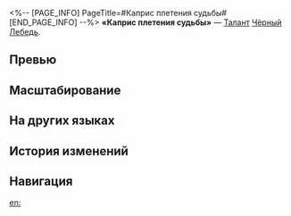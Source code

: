 <%-- [PAGE_INFO]
PageTitle=#Каприс плетения судьбы#
[END_PAGE_INFO] --%>
{{Навык Инфобокс
|Название         = Каприс плетения судьбы
|Изображение      = Навык Каприс плетения судьбы.png
|Персонаж         = Чёрный Лебедь
|Тип              = Талант
|Тэг              = Ослабление
|УронСтойк        = 
|ЭнергияГен       = 
|Энергия          = 
|Длительность     = 
|Описание         = Каждый раз, когда противник получает периодический урон в начале хода, он имеет {{Доп эффект|базовый шанс}} {{Цвет|Выделенный|50%—68%}} получить 1 ур. статуса {{Доп эффект|Аркан}}.<br />Противник со статусом {{Доп эффект|Аркан}} получает периодический ветряной урон, равный {{Цвет|Выделенный|96%—264%}} от силы атаки Чёрного Лебедя, в начале каждого хода. Каждый уровень статуса {{Доп эффект|Аркан}} повышает множитель этого урона на {{Цвет|Выделенный|4,8%—13,2%}}, после чего количество уровней статуса {{Доп эффект|Аркан}} сбрасывается до&nbsp;1. Статус {{Доп эффект|Аркан}} может складываться до 50 раз.<br />Когда статус {{Доп эффект|Аркан}} наносит урон в начале хода цели, Чёрный Лебедь активирует дополнительные эффекты в зависимости от количества имеющихся у цели уровней статуса {{Доп эффект|Аркан}}:<br />Наличие 3 и более ур. статуса {{Доп эффект|Аркан}} наносит соседним целям периодический ветряной урон, равный {{Цвет|Выделенный|72%—198%}} от её силы атаки, и имеет {{Доп эффект|базовый шанс}} {{Цвет|Выделенный|50%—68%}} наложить на них по 1 ур. статуса {{Доп эффект|Аркан}}.<br />Наличие 7 и более ур. статуса {{Доп эффект|Аркан}} позволяет нанесённому в этот раз периодическому урону игнорировать 20% защиты атакованной цели и соседних целей.
|Свойство1        = 
|Масштабирование1 = 
}}
'''«Каприс плетения судьбы»''' — [[Талант]] [[Чёрный Лебедь]].

==Превью==
{{Превью
|Файл = Каприс плетения судьбы Превью
}}

==Масштабирование==
{{Масштабирование навыка
|96%;111.84%;127.68%;143.52%;159.36%;175.2%;189.6%;204%;222%;240%;252%;264%;276%;288%;300%
|50%;51.5%;53%;54.5%;56%;57.5%;59.38%;61.25%;63.13%;65%;66.5%;68%;69.5%;71%;72.5%
|4.8%;5.59%;6.38%;7.18%;7.97%;8.76%;9.48%;10.2%;11.1%;12%;12.6%;13.2%;13.8%;14.4%;15%
|72%;83.88%;95.76%;107.64%;119.52%;131.4%;142.2%;153%;166.5%;180%;189%;198%;207%;216%;225%
}}

==На других языках==
{{На других языках
|en   = Loom of Fate's Caprice
|zhs  = 无端命运的机杼
|zht  = 無端命運的機杼
|ja   = {{Rubi|果|は}}てなき{{Rubi|運命|さだめ}}の{{Rubi|機織|はたお}}り
|ko   = 변덕스러운 운명의 베틀
|es   = Telar del capricho del destino
|fr   = Toile du caprice du destin
|ru   = Каприс плетения судьбы
|th   = Loom of Fate's Caprice
|vi   = Khung Cửi Vận Mệnh Khó Lường
|de   = Die Launen des sinnlosen Schicksals
|id   = Loom of Fate's Caprice
|pt   = Capricho do Tear do Destino
}}

==История изменений==
{{История изменений|3.5}}

==Навигация==
{{Навык Навбокс|Чёрный Лебедь}}

[[en:]]